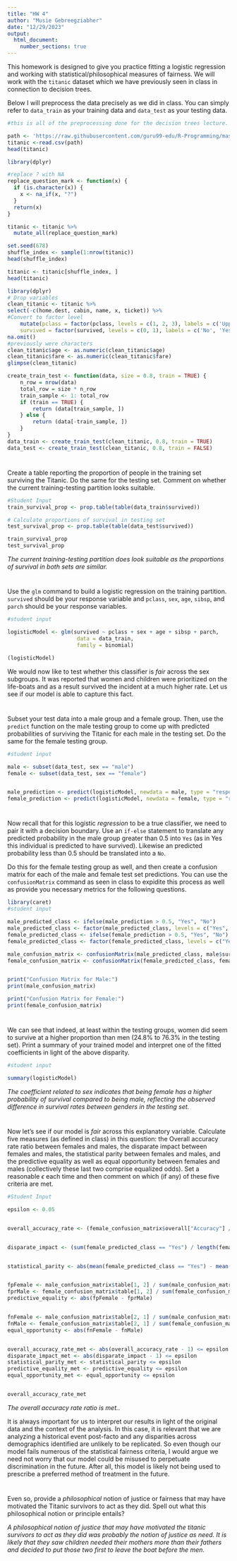 ```yaml
---
title: "HW 4"
author: "Musie Gebreegziabher"
date: "12/29/2023"
output: 
  html_document:
    number_sections: true
---
```


This homework is designed to give you practice fitting a logistic regression and working with statistical/philosophical measures of fairness.  We will work with the `titanic` dataset which we have previously seen in class in connection to decision trees.  

Below I will preprocess the data precisely as we did in class.  You can simply refer to `data_train` as your training data and `data_test` as your testing data.  




```r

#this is all of the preprocessing done for the decision trees lecture.  

path <- 'https://raw.githubusercontent.com/guru99-edu/R-Programming/master/titanic_data.csv'
titanic <-read.csv(path)
head(titanic)

library(dplyr)

#replace ? with NA
replace_question_mark <- function(x) {
  if (is.character(x)) {
    x <- na_if(x, "?")
  }
  return(x)
}

titanic <- titanic %>%
  mutate_all(replace_question_mark)

set.seed(678)
shuffle_index <- sample(1:nrow(titanic))
head(shuffle_index)

titanic <- titanic[shuffle_index, ]
head(titanic)

library(dplyr)
# Drop variables
clean_titanic <- titanic %>%
select(-c(home.dest, cabin, name, x, ticket)) %>% 
#Convert to factor level
    mutate(pclass = factor(pclass, levels = c(1, 2, 3), labels = c('Upper', 'Middle', 'Lower')),
    survived = factor(survived, levels = c(0, 1), labels = c('No', 'Yes'))) %>%
na.omit()
#previously were characters
clean_titanic$age <- as.numeric(clean_titanic$age)
clean_titanic$fare <- as.numeric(clean_titanic$fare)
glimpse(clean_titanic)

create_train_test <- function(data, size = 0.8, train = TRUE) {
    n_row = nrow(data)
    total_row = size * n_row
    train_sample <- 1: total_row
    if (train == TRUE) {
        return (data[train_sample, ])
    } else {
        return (data[-train_sample, ])
    }
}
data_train <- create_train_test(clean_titanic, 0.8, train = TRUE)
data_test <- create_train_test(clean_titanic, 0.8, train = FALSE)

```

#
Create a table reporting the proportion of people in the training set surviving the Titanic.  Do the same for the testing set.  Comment on whether the current training-testing partition looks suitable.  

```r
#Student Input
train_survival_prop <- prop.table(table(data_train$survived))

# Calculate proportions of survival in testing set
test_survival_prop <- prop.table(table(data_test$survived))

train_survival_prop
test_survival_prop
```

*The current training-testing partition does look suitable as the proportions of survival in both sets are similar.*

#
Use the `glm` command to build a logistic regression on the training partition.  `survived` should be your response variable and `pclass`, `sex`, `age`, `sibsp`, and `parch` should be your response variables.  

```r

#student input

logisticModel <- glm(survived ~ pclass + sex + age + sibsp + parch,
                      data = data_train,
                      family = binomial)

(logisticModel)
```

We would now like to test whether this classifier is *fair* across the sex subgroups.  It was reported that women and children were prioritized on the life-boats and as a result survived the incident at a much higher rate.  Let us see if our model is able to capture this fact.  

#

Subset your test data into a male group and a female group.  Then, use the `predict` function on the male testing group to come up with predicted probabilities of surviving the Titanic for each male in the testing set.  Do the same for the female testing group.  

```r

#student input

male <- subset(data_test, sex == "male")
female <- subset(data_test, sex == "female")


male_prediction <- predict(logisticModel, newdata = male, type = "response")
female_prediction <- predict(logisticModel, newdata = female, type = "response")

```

# 

Now recall that for this logistic *regression* to be a true classifier, we need to pair it with a decision boundary.  Use an `if-else` statement to translate any predicted probability in the male group greater than $0.5$ into `Yes` (as in Yes this individual is predicted to have survived).  Likewise an predicted probability less than $0.5$ should be translated into a `No`.  

Do this for the female testing group as well, and then create a confusion matrix for each of the male and female test set predictions.  You can use the `confusionMatrix` command as seen in class to expidite this process as well as provide you necessary metrics for the following questions.  

```r
library(caret)
#student input

male_predicted_class <- ifelse(male_prediction > 0.5, "Yes", "No")
male_predicted_class <- factor(male_predicted_class, levels = c("Yes", "No"))
female_predicted_class <- ifelse(female_prediction > 0.5, "Yes", "No")
female_predicted_class <- factor(female_predicted_class, levels = c("Yes", "No"))

male_confusion_matrix <- confusionMatrix(male_predicted_class, male$survived)
female_confusion_matrix <- confusionMatrix(female_predicted_class, female$survived)


print("Confusion Matrix for Male:")
print(male_confusion_matrix)

print("Confusion Matrix for Female:")
print(female_confusion_matrix)

```

#
We can see that indeed, at least within the testing groups, women did seem to survive at a higher proportion than men (24.8\% to 76.3\% in the testing set).  Print a summary of your trained model and interpret one of the fitted coefficients in light of the above disparity.  

```r
#student input

summary(logisticModel)

```

*The coefficient related to sex indicates that being female has a higher probability of survival compared to being male, reflecting the observed difference in survival rates between genders in the testing set. * 


#

Now let's see if our model is *fair* across this explanatory variable.  Calculate five measures (as defined in class) in this question: the Overall accuracy rate ratio between females and males, the disparate impact between females and males, the statistical parity between females and males, and the predictive equality as well as equal opportunity between females and males (collectively these last two comprise equalized odds).  Set a reasonable $\epsilon$ each time and then comment on which (if any) of these five criteria are met.  


```r
#Student Input

epsilon <- 0.05


overall_accuracy_rate <- (female_confusion_matrix$overall["Accuracy"] / male_confusion_matrix$overall["Accuracy"])


disparate_impact <- (sum(female_predicted_class == "Yes") / length(female_predicted_class)) / (sum(male_predicted_class == "Yes") / length(male_predicted_class))


statistical_parity <- abs(mean(female_predicted_class == "Yes") - mean(male_predicted_class == "Yes"))


fpFemale <- male_confusion_matrix$table[1, 2] / sum(male_confusion_matrix$table[, 2])
fprMale <- female_confusion_matrix$table[1, 2] / sum(female_confusion_matrix$table[, 2])
predictive_equality <- abs(fpFemale - fprMale)


fnFemale <- male_confusion_matrix$table[2, 1] / sum(male_confusion_matrix$table[, 1])
fnMale <- female_confusion_matrix$table[2, 1] / sum(female_confusion_matrix$table[, 1])
equal_opportunity <- abs(fnFemale - fnMale)


overall_accuracy_rate_met <- abs(overall_accuracy_rate - 1) <= epsilon
disparate_impact_met <- abs(disparate_impact - 1) <= epsilon
statistical_parity_met <- statistical_parity <= epsilon
predictive_equality_met <- predictive_equality <= epsilon
equal_opportunity_met <- equal_opportunity <= epsilon


overall_accuracy_rate_met

```

*The overall accuracy rate ratio is met.*.  

It is always important for us to interpret our results in light of the original data and the context of the analysis.  In this case, it is relevant that we are analyzing a historical event post-facto and any disparities across demographics identified are unlikely to be replicated.  So even though our model fails numerous of the statistical fairness criteria, I would argue we need not worry that our model could be misused to perpetuate discrimination in the future.  After all, this model is likely not being used to prescribe a preferred method of treatment in the future.  


#

Even so, provide a *philosophical* notion of justice or fairness that may have motivated the Titanic survivors to act as they did. Spell out what this philosophical notion or principle entails?

*A philosophical notion of justice that may have motivated the titanic survivors to act as they did was probably the notion of justice as need. It is likely that they saw children needed their mothers more than their fathers and decided to put those two first to leave the boat before the men.* 


